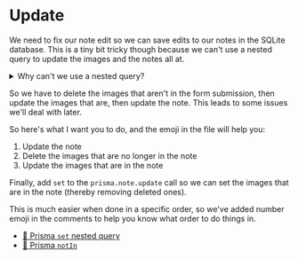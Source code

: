 # Update

We need to fix our note edit so we can save edits to our notes in the SQLite
database. This is a tiny bit tricky though because we can't use a nested query
to update the images and the notes all at.

<details>

<summary>Why can't we use a nested query?</summary>

We can't use a nested query because we have some interesting conditions for our
update:

1. If the image has a file:
   a. If the image has an id, update the image
   b. If the image does not have an id, create the image
2. If the image does not have a file:
   a. If the image has an id, update the alt text
   b. If the image does not have an id, do nothing

We also need to delete the images that are no longer in the note.

</details>

So we have to delete the images that aren't in the form submission, then update
the images that are, then update the note. This leads to some issues we'll deal
with later.

So here's what I want you to do, and the emoji in the file will help you:

1. Update the note
2. Delete the images that are no longer in the note
3. Update the images that are in the note

Finally, add `set` to the `prisma.note.update` call so we can set the images
that are in the note (thereby removing deleted ones).

This is much easier when done in a specific order, so we've added number emoji
in the comments to help you know what order to do things in.

- [📜 Prisma `set` nested query](https://www.prisma.io/docs/reference/api-reference/prisma-client-reference#set)
- [📜 Prisma `notIn`](https://www.prisma.io/docs/reference/api-reference/prisma-client-reference#notin)
